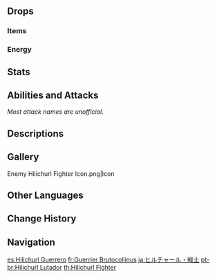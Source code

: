 {{Enemy Infobox
|image    = <gallery>
Enemy Hilichurl Fighter.png|Archive
Enemy Hilichurl Fighter Full Artwork.png|Full Art
</gallery>
|family   = Hilichurls
|dmgtype  = Physical
|element  = Dendro
|weakpoint = yes
|type     = Common Enemies
}}
{{Enemy Intro|hidegroup=1}}

==Drops==
===Items===
{{Drops Table|type=Hilichurls}}

===Energy===
{{Energy Drops
|hp1   = 60
|p1    = 1
|hp2   = 0
|p2    = 1
}}

==Stats==
{{Enemy Stats|hp_ratio=1|atk_ratio=1.8|hp_type=1}}

==Abilities and Attacks==
''Most attack names are unofficial.''
{{Enemy Attacks
|name_1 = Wooden Club
|desc_1 = The Hilichurl Fighter's Wooden Club is a {{Wood}} object. It can be ignited and slowly burned away using {{Pyro}}.
|file_1 = Hilichurl Fighter Burning Club

|name_2 = Hit
|file_2 = Hilichurl Fighter Smack
|desc_2 = Swings its club at the player once, dealing '''100% ATK''' as {{Color|Physical DMG}}.

|name_3 = Jump and Hit
|desc_3 = Charges and swings its club at the player powerfully, dealing '''200% ATK''' as {{Color|Physical DMG}} and knocking the player back.

|name_4 = Swing That Club
|desc_4 = Performs 3 consecutive swings at the player, dealing '''100% ATK''', '''100% ATK''', '''125% ATK''' with each swing as {{Color|Physical DMG}}.

|name_5 = Punch
|desc_5 = Approaches and swings its fist at the player, dealing '''75% ATK''' as {{Color|Physical DMG}}. This attack is only used if the Hilichurl Fighter's club is destroyed.
|file_5 = Hilichurl Punch

|name_6 = Rock Throw
|desc_6 = Digs a small rock out of the ground and throws it at the player, dealing '''50% ATK''' as {{Color|Physical DMG}}. This attack is only used if the Hilichurl Fighter's club is destroyed.
|file_6 = Hilichurl Rock Throw
}}

==Descriptions==
{{Description|The primitive wandering inhabitants of Teyvat's wildernesses.<br />Ill-tempered warriors for their tribes, they are simple-minded believers in the power of brute force. If their muscles grow strong enough and their strength great enough, then one day they too shall raise up a great shield and become a [[mitachurl]]... Or will they?|[[Archive]]}}

==Gallery==
<gallery>
Enemy Hilichurl Fighter Icon.png|Icon
</gallery>

==Other Languages==
{{Other Languages
|en      = Hilichurl Fighter
|zhs     = 打手丘丘人
|zhs_rm  = Dǎshǒu Qiūqiū-rén
|zht     = 打手丘丘人
|zht_rm  = Dǎshǒu Qiūqiū-rén
|zh_tl   = Hitman Hilichurl
|ja      = ヒルチャール・戦士
|ja_rm   = Hiruchaaru - Senshi
|ja_tl   = Hilichurl - Warrior
|ko      = 츄츄 싸움꾼
|ko_rm   = Chyuchyu Ssa'umkkun
|ko_tl   = Hilichurl Fighter
|es      = Hilichurl Guerrero
|es_tl   = Hilichurl Warrior
|fr      = Guerrier Brutocollinus
|fr_tl   = Hilichurl Warrior
|ru      = Хиличурл-боец
|ru_tl   = Hilichurl Fighter
|th      = Hilichurl Fighter
|vi      = Hilichurl Chiến Sĩ
|vi_tl   = Hilichurl Warrior
|de      = Hilichurl-Kämpfer
|de_tl   = Hilichurl Fighter
|id      = Hilichurl Fighter
|pt      = Hilichurl Lutador
|pt_tl   = 
|tr      = Dağ Yabanisi Savaşçısı
|tr_tl   = 
|it      = Hilichurl combattente
|it_tl   = 
}}

==Change History==
{{Change History|1.0}}

==Navigation==
{{Enemy Navbox|type=Common}}

[[es:Hilichurl Guerrero]]
[[fr:Guerrier Brutocollinus]]
[[ja:ヒルチャール・戦士]]
[[pt-br:Hilichurl Lutador]]
[[th:Hilichurl Fighter]]